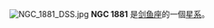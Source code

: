 {{NGCInfoBox|NGCID=NGC 1881|發現者=約翰·弗里德里希·威廉·赫歇爾|發現日期=1838年1月17日|其他編號=ESO 56-SC86|曆元=J2000.0|赤經=5時13分36秒
|赤緯=-69°17'54"|星座=剑鱼座|星體=星系|星等=|表面亮度=|藍等=}}
[[File:NGC_1881_DSS.jpg|thumb]]
'''NGC 1881''' 是[[剑鱼座|剑鱼座]]的一個[[星系|星系]]。

{{NGCReference|1881}}
{{Catalogs|NGC=1881}}